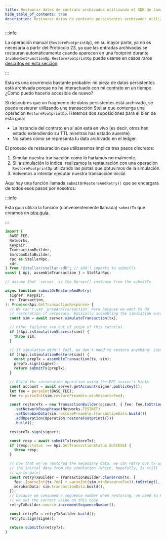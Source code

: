 ```yaml
---
title: Restaurar datos de contrato archivados utilizando el SDK de JavaScript
hide_table_of_contents: true
description: Restaurar datos de contrato persistentes archivados utilizando el SDK de JavaScript
---
```


:::info

La operación manual (`RestoreFootprintOp`), en su mayor parte, ya no es necesaria a partir del Protocolo 23, ya que las entradas archivadas se restauran automáticamente cuando aparecen en una footprint durante `InvokeHostFunctionOp`. `RestoreFootprintOp` puede usarse en casos raros [descritos en esta sección](../../../learn/fundamentals/contract-development/storage/state-archival.mdx#contract-data-automatic-restoration).

:::

Esta es una ocurrencia bastante probable: mi pieza de datos persistentes está archivada porque no he interactuado con mi contrato en un tiempo. ¿Cómo puedo hacerlo accesible de nuevo?

Si descubres que un fragmento de datos persistentes está archivado, se puede restaurar utilizando una transacción Stellar que contenga una operación `RestoreFootprintOp`. Haremos dos suposiciones para el bien de esta guía:

- La instancia del contrato en sí aún está en vivo (es decir, otros han estado extendiendo su TTL mientras has estado ausente).
- No sabes cómo se representa tu dato archivado en el ledger.

El proceso de restauración que utilizaremos implica tres pasos discretos:

1. Simular nuestra transacción como lo haríamos normalmente.
2. Si la simulación lo indica, realizamos la restauración con una operación `RestoreFootprintOp` utilizando las pistas que obtuvimos de la simulación.
3. Volvemos a intentar ejecutar nuestra transacción inicial.

Aquí hay una función llamada `submitOrRestoreAndRetry()` que se encargará de todos esos pasos por nosotros:

:::info

Esta guía utiliza la función (convenientemente llamada) `submitTx` que creamos en [otra guía](../transactions/submit-transaction-wait-js.mdx).

:::

```typescript
import {
  BASE_FEE,
  Networks,
  Keypair,
  TransactionBuilder,
  SorobanDataBuilder,
  rpc as StellarRpc,
  xdr,
} from "@stellar/stellar-sdk"; // add'l imports to submitTx
const { Api, assembleTransaction } = StellarRpc;

// assume that `server` is the Server() instance from the submitTx

async function submitOrRestoreAndRetry(
  signer: Keypair,
  tx: Transaction,
): Promise<Api.GetTransactionResponse> {
  // We can't use `prepareTransaction` here because we want to do
  // restoration if necessary, basically assembling the simulation ourselves.
  const sim = await server.simulateTransaction(tx);

  // Other failures are out of scope of this tutorial.
  if (!Api.isSimulationSuccess(sim)) {
    throw sim;
  }

  // If simulation didn't fail, we don't need to restore anything! Just send it.
  if (!Api.isSimulationRestore(sim)) {
    const prepTx = assembleTransaction(tx, sim);
    prepTx.sign(signer);
    return submitTx(prepTx);
  }

  // Build the restoration operation using the RPC server's hints.
  const account = await server.getAccount(signer.publicKey());
  let fee = parseInt(BASE_FEE);
  fee += parseInt(sim.restorePreamble.minResourceFee);

  const restoreTx = new TransactionBuilder(account, { fee: fee.toString() })
    .setNetworkPassphrase(Networks.TESTNET)
    .setSorobanData(sim.restorePreamble.transactionData.build())
    .addOperation(Operation.restoreFootprint({}))
    .build();

  restoreTx.sign(signer);

  const resp = await submitTx(restoreTx);
  if (resp.status !== Api.GetTransactionStatus.SUCCESS) {
    throw resp;
  }

  // now that we've restored the necessary data, we can retry our tx using
  // the initial data from the simulation (which, hopefully, is still
  // up-to-date)
  const retryTxBuilder = TransactionBuilder.cloneFrom(tx, {
    fee: (parseInt(tx.fee) + parseInt(sim.minResourceFee)).toString(),
    sorobanData: sim.transactionData.build(),
  });
  // because we consumed a sequence number when restoring, we need to make sure
  // we set the correct value on this copy
  retryTxBuilder.source.incrementSequenceNumber();

  const retryTx = retryTxBuilder.build();
  retryTx.sign(signer);

  return submitTx(retryTx);
}
```
